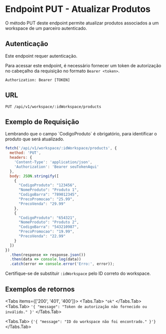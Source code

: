 
# Endpoint PUT - Atualizar Produtos

O método PUT deste endpoint permite atualizar produtos associados a um workspace de um parceiro autenticado.

## Autenticação

<Callout emoji="🚨" type="warning">
  Este endpoint requer autenticação.
</Callout>

Para acessar este endpoint, é necessário fornecer um token de autorização no cabeçalho da requisição no formato `Bearer <token>`.

```http
Authorization: Bearer [TOKEN]
```

## URL
`PUT /api/v1/workspace/:idWorkspace/products`



## Exemplo de Requisição

<Callout type="info">
  Lembrando que o campo `CodigoProduto` é obrigatório, para identificar o produto que será atualizado.
</Callout>

```js copy
fetch('/api/v1/workspace/:idWorkspace/products', {
  method: 'PUT',
  headers: {
    'Content-Type': 'application/json',
    'Authorization': 'Bearer seuTokenAqui'
  },
  body: JSON.stringify([
    {
      "CodigoProduto": "123456",
      "NomeProduto": "Produto 1",
      "CodigoBarra": "789012345",
      "PrecoPromocao": "25.99",
      "PrecoVenda": "29.99"
    },
    {
      "CodigoProduto": "654321",
      "NomeProduto": "Produto 2",
      "CodigoBarra": "543210987",
      "PrecoPromocao": "19.99",
      "PrecoVenda": "22.99"
    }
  ])
})
  .then(response => response.json())
  .then(data => console.log(data))
  .catch(error => console.error('Erro:', error));
```
Certifique-se de substituir `:idWorkspace` pelo ID correto do workspace.

## Exemplos de retornos

<Tabs items={['200', '401', '400']}>
  <Tabs.Tab>
    `"ok"`
  </Tabs.Tab>
  <Tabs.Tab>
    `'{ "message": "Token de autorização não fornecido ou inválido." }'`
  </Tabs.Tab>

  <Tabs.Tab>
    `{'{ "message": "ID do workspace não foi encontrado." }'}`
  </Tabs.Tab>
</Tabs>